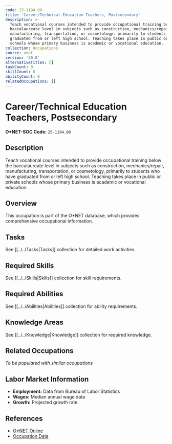 ```yaml
---
code: 25-1194.00
title: 'Career/Technical Education Teachers, Postsecondary'
description: >-
  Teach vocational courses intended to provide occupational training below the
  baccalaureate level in subjects such as construction, mechanics/repair,
  manufacturing, transportation, or cosmetology, primarily to students who have
  graduated from or left high school. Teaching takes place in public or private
  schools whose primary business is academic or vocational education.
collection: Occupations
source: onet
version: '30.0'
alternativeTitles: []
taskCount: 0
skillCount: 0
abilityCount: 0
relatedOccupations: []
---
```

# Career/Technical Education Teachers, Postsecondary

**O*NET-SOC Code:** `25-1194.00`

## Description

Teach vocational courses intended to provide occupational training below the baccalaureate level in subjects such as construction, mechanics/repair, manufacturing, transportation, or cosmetology, primarily to students who have graduated from or left high school. Teaching takes place in public or private schools whose primary business is academic or vocational education.

## Overview

This occupation is part of the O*NET database, which provides comprehensive occupational information.

## Tasks

See [[../../Tasks|Tasks]] collection for detailed work activities.

## Required Skills

See [[../../Skills|Skills]] collection for skill requirements.

## Required Abilities

See [[../../Abilities|Abilities]] collection for ability requirements.

## Knowledge Areas

See [[../../Knowledge|Knowledge]] collection for required knowledge.

## Related Occupations

*To be populated with similar occupations*

## Labor Market Information

- **Employment:** Data from Bureau of Labor Statistics
- **Wages:** Median annual wage data
- **Growth:** Projected growth rate

## References

- [O*NET Online](https://www.onetonline.org/link/summary/25-1194.00)
- [Occupation Data](https://www.onetcenter.org/)

